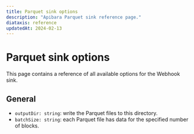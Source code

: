```yaml
---
title: Parquet sink options
description: "Apibara Parquet sink reference page."
diataxis: reference
updatedAt: 2024-02-13
---
```


# Parquet sink options

This page contains a reference of all available options for the Webhook sink.

## General

- `outputDir: string`: write the Parquet files to this directory.
- `batchSize: string`: each Parquet file has data for the specified
  number of blocks.
